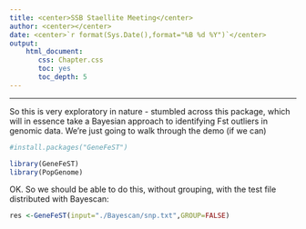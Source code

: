 ```yaml
---
title: <center>SSB Staellite Meeting</center>
author: <center></center>
date: <center>`r format(Sys.Date(),format="%B %d %Y")`</center>
output: 
    html_document:
       css: Chapter.css
       toc: yes
       toc_depth: 5
---
```


---
So this is very exploratory in nature - stumbled across this package, which will in essence take a Bayesian approach to identifying Fst outliers in genomic data.  We're just going to walk through the demo (if we can)
```r
#install.packages("GeneFeST")
```
```r
library(GeneFeST)
library(PopGenome)
```
OK.  So we should be able to do this, without grouping, with the test file distributed with Bayescan:

```r
res <-GeneFeST(input="./Bayescan/snp.txt",GROUP=FALSE)
```

